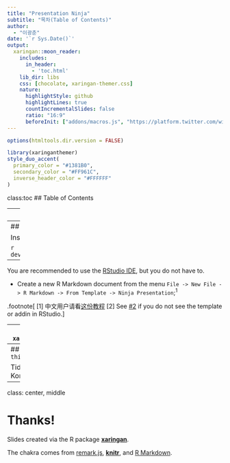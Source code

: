 ```yaml
---
title: "Presentation Ninja"
subtitle: "목차(Table of Contents)"  
author: 
  - "이광춘"
date: '`r Sys.Date()`'
output:
  xaringan::moon_reader:
    includes:
      in_header:
        - 'toc.html'
    lib_dir: libs
    css: [chocolate, xaringan-themer.css]
    nature:
      highlightStyle: github
      highlightLines: true
      countIncrementalSlides: false
      ratio: "16:9"
      beforeInit: ["addons/macros.js", "https://platform.twitter.com/widgets.js"]
---
```


```r
options(htmltools.dir.version = FALSE)
```

```r
library(xaringanthemer)
style_duo_accent(
  primary_color = "#1381B0",
  secondary_color = "#FF961C",
  inverse_header_color = "#FFFFFF"
)
```


class:toc
## Table of Contents

---
class: center, middle

# Get Started

---
## Hello World

Install the **xaringan** package from [Github](https://github.com/yihui/xaringan):

```r
devtools::install_github("yihui/xaringan")
```

--

You are recommended to use the [RStudio IDE](https://www.rstudio.com/products/rstudio/), but you do not have to.

- Create a new R Markdown document from the menu `File -> New File -> R Markdown -> From Template -> Ninja Presentation`;<sup>1</sup>


.footnote[
[1] 中文用户请看[这份教程](http://slides.yihui.name/xaringan/zh-CN.html)
[2] See [#2](https://github.com/yihui/xaringan/issues/2) if you do not see the template or addin in RStudio.
]

---
## `xaringan`


---
## `Who is this?`

Tidyverse Korea

---
class: center, middle

# Thanks!

Slides created via the R package [**xaringan**](https://github.com/yihui/xaringan).

The chakra comes from [remark.js](https://remarkjs.com), [**knitr**](http://yihui.name/knitr), and [R Markdown](https://rmarkdown.rstudio.com).
